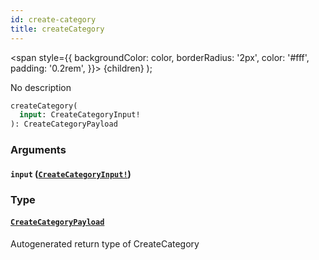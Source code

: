```yaml
---
id: create-category
title: createCategory
---
```


<span
style={{
      backgroundColor: color,
      borderRadius: '2px',
      color: '#fff',
      padding: '0.2rem',
    }}>
{children}
</span>
);

No description

```graphql
createCategory(
  input: CreateCategoryInput!
): CreateCategoryPayload

```

### Arguments

#### `input` ([`CreateCategoryInput!`](/docs/api/inputs/create-category-input))

### Type

#### [`CreateCategoryPayload`](/docs/api/objects/create-category-payload)

Autogenerated return type of CreateCategory
